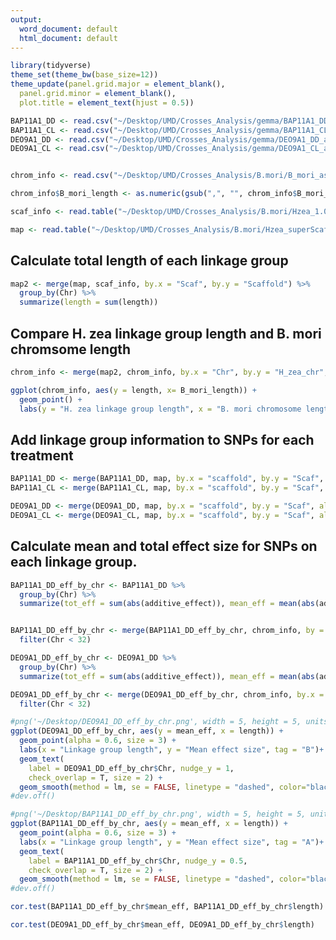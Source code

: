 ```yaml
---
output:
  word_document: default
  html_document: default
---
```

 
```r
library(tidyverse)
theme_set(theme_bw(base_size=12))
theme_update(panel.grid.major = element_blank(),
  panel.grid.minor = element_blank(), 
  plot.title = element_text(hjust = 0.5))
```

```r

BAP11A1_DD <- read.csv("~/Desktop/UMD/Crosses_Analysis/gemma/BAP11A1_DD_all_snps_4.5.21.csv", header = T)#BC0805
BAP11A1_CL <- read.csv("~/Desktop/UMD/Crosses_Analysis/gemma/BAP11A1_CL_all_snps_4.5.21.csv", header = T)#providence
DEO9A1_DD <- read.csv("~/Desktop/UMD/Crosses_Analysis/gemma/DEO9A1_DD_all_snps_4.5.21.csv", header = T)#ObsII
DEO9A1_CL <- read.csv("~/Desktop/UMD/Crosses_Analysis/gemma/DEO9A1_CL_all_snps_4.5.21.csv", header = T)#Obs


chrom_info <- read.csv("~/Desktop/UMD/Crosses_Analysis/B.mori/B_mori_assembly_info.csv", header = TRUE)

chrom_info$B_mori_length <- as.numeric(gsub(",", "", chrom_info$B_mori_length, fixed=TRUE))

scaf_info <- read.table("~/Desktop/UMD/Crosses_Analysis/B.mori/Hzea_1.0_genomic.fasta.scaf.length.txt", header = TRUE)

map <- read.table("~/Desktop/UMD/Crosses_Analysis/B.mori/Hzea_superScaf_genome.txt", header = TRUE)
```

## Calculate total length of each linkage group 

```r
map2 <- merge(map, scaf_info, by.x = "Scaf", by.y = "Scaffold") %>%
  group_by(Chr) %>%
  summarize(length = sum(length))

```

## Compare H. zea linkage group length and B. mori chromsome length

```r
chrom_info <- merge(map2, chrom_info, by.x = "Chr", by.y = "H_zea_chr", all.x = TRUE)

ggplot(chrom_info, aes(y = length, x= B_mori_length)) +
  geom_point() +
  labs(y = "H. zea linkage group length", x = "B. mori chromosome length")
```

## Add linkage group information to SNPs for each treatment

```r
BAP11A1_DD <- merge(BAP11A1_DD, map, by.x = "scaffold", by.y = "Scaf", all.x = TRUE)
BAP11A1_CL <- merge(BAP11A1_CL, map, by.x = "scaffold", by.y = "Scaf", all.x = TRUE)

DEO9A1_DD <- merge(DEO9A1_DD, map, by.x = "scaffold", by.y = "Scaf", all.x = TRUE)
DEO9A1_CL <- merge(DEO9A1_CL, map, by.x = "scaffold", by.y = "Scaf", all.x = TRUE)
```


## Calculate mean and total effect size for SNPs on each linkage group.

```r
BAP11A1_DD_eff_by_chr <- BAP11A1_DD %>%
  group_by(Chr) %>%
  summarize(tot_eff = sum(abs(additive_effect)), mean_eff = mean(abs(additive_effect))) 


BAP11A1_DD_eff_by_chr <- merge(BAP11A1_DD_eff_by_chr, chrom_info, by = "Chr") %>% 
  filter(Chr < 32)

DEO9A1_DD_eff_by_chr <- DEO9A1_DD %>%
  group_by(Chr) %>%
  summarize(tot_eff = sum(abs(additive_effect)), mean_eff = mean(abs(additive_effect))) 

DEO9A1_DD_eff_by_chr <- merge(DEO9A1_DD_eff_by_chr, chrom_info, by.x = "Chr") %>% 
  filter(Chr < 32) 

```

```r

#png('~/Desktop/DEO9A1_DD_eff_by_chr.png', width = 5, height = 5, units = 'in', res = 500)
ggplot(DEO9A1_DD_eff_by_chr, aes(y = mean_eff, x = length)) +
  geom_point(alpha = 0.6, size = 3) +
  labs(x = "Linkage group length", y = "Mean effect size", tag = "B")+
  geom_text(
    label = DEO9A1_DD_eff_by_chr$Chr, nudge_y = 1, 
    check_overlap = T, size = 2) +
  geom_smooth(method = lm, se = FALSE, linetype = "dashed", color="black", size = 1)
#dev.off()

#png('~/Desktop/BAP11A1_DD_eff_by_chr.png', width = 5, height = 5, units = 'in', res = 500)
ggplot(BAP11A1_DD_eff_by_chr, aes(y = mean_eff, x = length)) +
  geom_point(alpha = 0.6, size = 3) +
  labs(x = "Linkage group length", y = "Mean effect size", tag = "A")+
  geom_text(
    label = BAP11A1_DD_eff_by_chr$Chr, nudge_y = 0.5, 
    check_overlap = T, size = 2) +
  geom_smooth(method = lm, se = FALSE, linetype = "dashed", color="black", size = 1)
#dev.off()


```



```r
cor.test(BAP11A1_DD_eff_by_chr$mean_eff, BAP11A1_DD_eff_by_chr$length)

cor.test(DEO9A1_DD_eff_by_chr$mean_eff, DEO9A1_DD_eff_by_chr$length)
```







